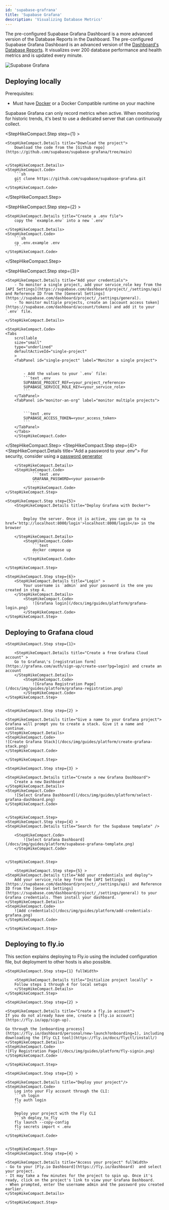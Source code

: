```yaml
---
id: 'supabase-grafrana'
title: 'Supabase Grafana'
description: 'Visualizing Database Metrics'
---
```


The pre-configured Supabase Grafana Dashboard is a more advanced version of the Database Reports in the Dashboard. The pre-configured Supabase Grafana Dashboard is an advanced version of the [Dashboard's Database Reports](https://supabase.com/dashboard/project/_/reports/database). It visualizes over 200 database performance and health metrics and is updated every minute.

![Supabase Grafana](/docs/img/guides/platform/supabase-grafana-prometheus.png)

## Deploying locally

Prerequisites:

- Must have [Docker](https://www.docker.com/products/docker-desktop/) or a Docker Compatible runtime on your machine

<Admonition type="note">

Supabase Grafana can only record metrics when active. When monitoring for historic trends, it's best to use a dedicated server that can continuously collect.

</Admonition>

<StepHikeCompact>

  <StepHikeCompact.Step step={1} >

    <StepHikeCompact.Details title="Download the project">
        Download the code from the [Github repo](https://github.com/supabase/supabase-grafana/tree/main)


    </StepHikeCompact.Details>
    <StepHikeCompact.Code>
        ```sh
        git clone https://github.com/supabase/supabase-grafana.git
        ```
    </StepHikeCompact.Code>

  </StepHikeCompact.Step>

  <StepHikeCompact.Step step={2} >

    <StepHikeCompact.Details title="Create a .env file">
        copy the `example.env` into a new `.env`

    </StepHikeCompact.Details>
    <StepHikeCompact.Code>
        ```sh
        cp .env.example .env
        ```
    </StepHikeCompact.Code>

  </StepHikeCompact.Step>

  <StepHikeCompact.Step step={3}>

    <StepHikeCompact.Details title="Add your credentials">
        - To monitor a single project, add your service_role key from the [API Settings](https://supabase.com/dashboard/project/_/settings/api) and Reference ID from the [General Settings](https://supabase.com/dashboard/project/_/settings/general).
        - To monitor multiple projects, create an [account access token](https://supabase.com/dashboard/account/tokens) and add it to your `.env` file.

    </StepHikeCompact.Details>

    <StepHikeCompact.Code>
    <Tabs
        scrollable
        size="small"
        type="underlined"
        defaultActiveId="single-project"
        >
        <TabPanel id="single-project" label="Monitor a single project">


            - Add the values to your `.env` file:
            ```text .env
            SUPABASE_PROJECT_REF=<your_project_reference>
            SUPABASE_SERVICE_ROLE_KEY=<your_service_role>
            ```
        </TabPanel>
        <TabPanel id="monitor-an-org" label="monitor multiple projects">


            ```text .env
            SUPABASE_ACCESS_TOKEN=<your_access_token>
            ```
        </TabPanel>
        </Tabs>
        </StepHikeCompact.Code>

  </StepHikeCompact.Step>
    <StepHikeCompact.Step step={4}>
        <StepHikeCompact.Details title="Add a password to your .env">
            <Admonition type="note" label="password manager">
                For security, consider using a [password generator](https://bitwarden.com/password-generator/)
            </Admonition>
            
            
        </StepHikeCompact.Details>
        <StepHikeCompact.Code>
                ```text .env
                GRAFANA_PASSWORD=<your password>
                ```
            </StepHikeCompact.Code>
    </StepHikeCompact.Step>

    <StepHikeCompact.Step step={5}>
        <StepHikeCompact.Details title="Deploy Grafana with Docker">


            Deploy the server. Once it is active, you can go to <a href='http://localhost:8000/login'>localhost:8000/login</a> in the browser

        </StepHikeCompact.Details>
            <StepHikeCompact.Code>
                ```text
                docker compose up
                ```
            </StepHikeCompact.Code>

    </StepHikeCompact.Step>

    <StepHikeCompact.Step step={6}>
        <StepHikeCompact.Details title="Login" >
            Your username is `admin` and your password is the one you created in step 4.
        </StepHikeCompact.Details>
            <StepHikeCompact.Code>
                ![Grafana login](/docs/img/guides/platform/grafana-login.png)
            </StepHikeCompact.Code>
    </StepHikeCompact.Step>

</StepHikeCompact>

## Deploying to Grafana cloud

<StepHikeCompact>

    <StepHikeCompact.Step step={1}>

        <StepHikeCompact.Details title="Create a free Grafana Cloud account" >
        Go to Grafana\'s [registration form](https://grafana.com/auth/sign-up/create-user?pg=login) and create an account
        </StepHikeCompact.Details>
            <StepHikeCompact.Code>
                ![Grafana Registration Page](/docs/img/guides/platform/grafana-registration.png)
            </StepHikeCompact.Code>
    </StepHikeCompact.Step>


    <StepHikeCompact.Step step={2} >

    <StepHikeCompact.Details title="Give a name to your Grafana project">
    Grafana will prompt you to create a stack. Give it a name and continue.
    </StepHikeCompact.Details>
    <StepHikeCompact.Code>
    ![Create Grafana Stack](/docs/img/guides/platform/create-grafana-stack.png)
    </StepHikeCompact.Code>

    </StepHikeCompact.Step>

    <StepHikeCompact.Step step={3} >

    <StepHikeCompact.Details title="Create a new Grafana Dashboard">
        Create a new Dashboard
    </StepHikeCompact.Details>
    <StepHikeCompact.Code>
        ![Select Grafana Dashboard](/docs/img/guides/platform/select-grafana-dashboard.png)
    </StepHikeCompact.Code>


    </StepHikeCompact.Step>
    <StepHikeCompact.Step step={4} >
    <StepHikeCompact.Details title="Search for the Supabase template" />

        <StepHikeCompact.Code>
            ![Select Grafana Dashboard](/docs/img/guides/platform/supabase-grafana-template.png)
        </StepHikeCompact.Code>


    </StepHikeCompact.Step>

        <StepHikeCompact.Step step={5} >
    <StepHikeCompact.Details title="Add your credentials and deploy">
        Add your service_role key from the [API Settings](https://supabase.com/dashboard/project/_/settings/api) and Reference ID from the [General Settings](https://supabase.com/dashboard/project/_/settings/general) to your Grafana credentials. Then install your dashboard.
    </StepHikeCompact.Details>
    <StepHikeCompact.Code>
        ![Add credentials](/docs/img/guides/platform/add-credentials-grafana.png)
    </StepHikeCompact.Code>

    </StepHikeCompact.Step>

</StepHikeCompact>

## Deploying to fly.io

<Admonition type="note">
  This section explains deploying to Fly.io using the included configuration file, but deployment to
  other hosts is also possible.
</Admonition>

<StepHikeCompact>

    <StepHikeCompact.Step step={1} fullWidth>

        <StepHikeCompact.Details title="Initialize project locally" >
        Follow steps 1 through 4 for local setups
        </StepHikeCompact.Details>
    </StepHikeCompact.Step>

    <StepHikeCompact.Step step={2} >

    <StepHikeCompact.Details title="Create a fly.io account">
    If you do not already have one, create a [fly.io account](https://fly.io/app/sign-up).

    Go through the [onboarding process](https://fly.io/dashboard/personal/new-launch?onboarding=1), including downloading the [Fly CLI tool](https://fly.io/docs/flyctl/install/)
    </StepHikeCompact.Details>
    <StepHikeCompact.Code>
    ![Fly Registration Page](/docs/img/guides/platform/fly-signin.png)
    </StepHikeCompact.Code>

    </StepHikeCompact.Step>

    <StepHikeCompact.Step step={3} >

    <StepHikeCompact.Details title="Deploy your project"/>
    <StepHikeCompact.Code>
        Log into your Fly account through the CLI:
        ```sh login
        fly auth login
        ```

        Deploy your project with the Fly CLI
        ```sh deploy_to_fly
        fly launch --copy-config
        fly secrets import < .env
        ```
    </StepHikeCompact.Code>


    </StepHikeCompact.Step>
    <StepHikeCompact.Step step={4} >

    <StepHikeCompact.Details title="Access your project" fullWidth>
    - Go to your [Fly.io Dashboard](https://fly.io/dashboard)  and select your project.
    - It may take a few minutes for the project to spin up. Once it's ready, click on the project's link to view your Grafana Dashboard.
    - When prompted, enter the username admin and the password you created earlier.
    </StepHikeCompact.Details>

    </StepHikeCompact.Step>

</StepHikeCompact>
